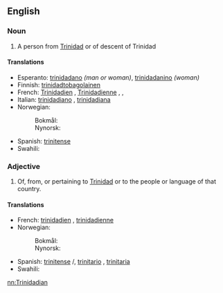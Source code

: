 ==English==

===Noun===
{{en-noun}}

# A person from [[Trinidad]] or of descent of Trinidad

====Translations====
{{trans-top|a person from Trinidad}}
* Esperanto: [[trinidadano]] ''(man or woman)'', [[trinidadanino]] ''(woman)''
* Finnish: [[trinidadtobagolainen]]
* French: [[Trinidadien]] {{m}}, [[Trinidadienne]] {{f}}, {{t-|fr|Trinidadais|m}}, {{t-|fr|Trinidadaise|f}}
* Italian: [[trinidadiano]] {{m}}, [[trinidadiana]] {{f}}
* Norwegian:
*: Bokmål: {{t-|nb|trinidader|m}}
*: Nynorsk: {{t+|nn|trinidadar|m}}
{{trans-mid}}
* Spanish: [[trinitense]] {{m}}{{f}}
* Swahili: {{t+|sw|Mtrinidadi}}
{{trans-bottom}}

===Adjective===
{{en-adj|-}}

# Of, from, or pertaining to [[Trinidad]] or to the people or language of that country.

====Translations====
{{trans-top|of, from, or pertaining to Trinidad or to the people or language of that country}}
* French: [[trinidadien]] {{m}}, [[trinidadienne]] {{f}}
* Norwegian:
*: Bokmål: {{t-|nb|trinidader|m}}
*: Nynorsk: {{t+|nn|trinidadar|m}}
{{trans-mid}}
* Spanish: [[trinitense]] {{m}}/{{f}}, [[trinitario]] {{m}} {{qualifier|Venezuela}},  [[trinitaria]] {{f}} {{qualifier|Venezuela}}
* Swahili: {{t+|sw|Mtrinidadi}}
{{trans-bottom}}

[[nn:Trinidadian]]